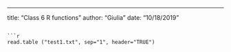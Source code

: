 ---
title: "Class 6 R functions"
author: "Giulia"
date: "10/18/2019"

```

```r
read.table ("test1.txt", sep="1", header="TRUE")
```
```r

```


